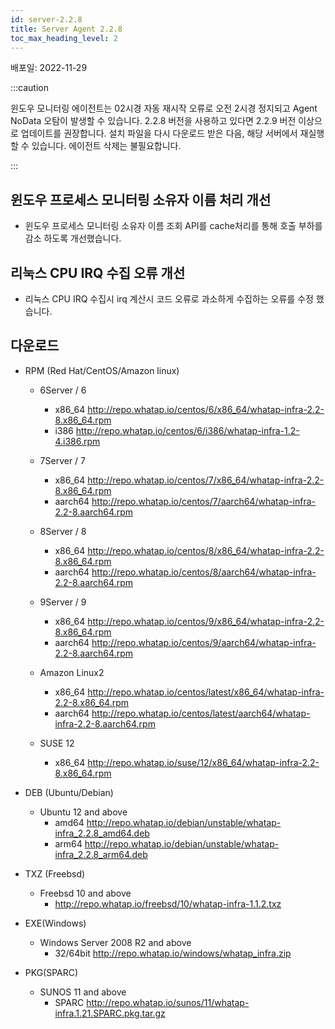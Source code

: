 ```yaml
---
id: server-2.2.8
title: Server Agent 2.2.8
toc_max_heading_level: 2
---
```


배포일: 2022-11-29

:::caution

윈도우 모니터링 에이전트는 02시경 자동 재시작 오류로 오전 2시경 정지되고 Agent NoData 오탐이 발생할 수 있습니다. 2.2.8 버전을 사용하고 있다면 2.2.9 버전 이상으로 업데이트를 권장합니다. 설치 파일을 다시 다운로드 받은 다음, 해당 서버에서 재실행할 수 있습니다. 에이전트 삭제는 불필요합니다.

:::

## 윈도우 프로세스 모니터링 소유자 이름 처리 개선

* 윈도우 프로세스 모니터링 소유자 이름 조회 API를 cache처리를 통해 호출 부하를 감소 하도록 개선했습니다.

## 리눅스 CPU IRQ 수집 오류 개선

* 리눅스 CPU IRQ 수집시 irq 계산시 코드 오류로 과소하게 수집하는 오류를 수정 했습니다.

## 다운로드

* RPM (Red Hat/CentOS/Amazon linux)
  * 6Server / 6 
    * x86_64 http://repo.whatap.io/centos/6/x86_64/whatap-infra-2.2-8.x86_64.rpm 
    * i386 http://repo.whatap.io/centos/6/i386/whatap-infra-1.2-4.i386.rpm
  
  * 7Server / 7 
    * x86_64 http://repo.whatap.io/centos/7/x86_64/whatap-infra-2.2-8.x86_64.rpm 
    * aarch64 http://repo.whatap.io/centos/7/aarch64/whatap-infra-2.2-8.aarch64.rpm

  * 8Server / 8 
    * x86_64 http://repo.whatap.io/centos/8/x86_64/whatap-infra-2.2-8.x86_64.rpm 
    * aarch64 http://repo.whatap.io/centos/8/aarch64/whatap-infra-2.2-8.aarch64.rpm

  * 9Server / 9 
    * x86_64 http://repo.whatap.io/centos/9/x86_64/whatap-infra-2.2-8.x86_64.rpm 
    * aarch64 http://repo.whatap.io/centos/9/aarch64/whatap-infra-2.2-8.aarch64.rpm

  * Amazon Linux2
    * x86_64 http://repo.whatap.io/centos/latest/x86_64/whatap-infra-2.2-8.x86_64.rpm 
    * aarch64 http://repo.whatap.io/centos/latest/aarch64/whatap-infra-2.2-8.aarch64.rpm

  * SUSE 12
    * x86_64 http://repo.whatap.io/suse/12/x86_64/whatap-infra-2.2-8.x86_64.rpm

* DEB (Ubuntu/Debian)

  * Ubuntu 12 and above
    * amd64 http://repo.whatap.io/debian/unstable/whatap-infra_2.2.8_amd64.deb
    * arm64 http://repo.whatap.io/debian/unstable/whatap-infra_2.2.8_arm64.deb
  
* TXZ (Freebsd)
  * Freebsd 10 and above
    * http://repo.whatap.io/freebsd/10/whatap-infra-1.1.2.txz

* EXE(Windows)
  * Windows Server 2008 R2 and above
    * 32/64bit http://repo.whatap.io/windows/whatap_infra.zip

* PKG(SPARC)
  * SUNOS 11 and above
    * SPARC http://repo.whatap.io/sunos/11/whatap-infra.1.21.SPARC.pkg.tar.gz